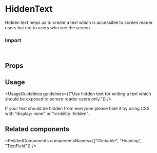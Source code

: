 
<Meta of={HiddenTextStories} />

# HiddenText

Hidden text helps us to create a text which is accessible to screen reader users but not to users who see the screen.

<Canvas of={HiddenTextStories.Overview} />

### Import

```js
import { HiddenText } from "@vibe/core";
```

## Props

<PropsTable />

## Usage

<UsageGuidelines
  guidelines={["Use hidden text for writing a text which should be exposed to screen reader users only."]}
/>

<Tip>
  If your text should be hidden from everyone please hide it by using CSS with "display: none" or "visibility: hidden".
</Tip>

## Related components

<RelatedComponents componentsNames={["Clickable", "Heading", "TextField"]} />
